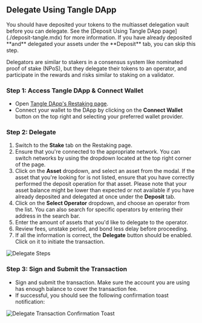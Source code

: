 
## Delegate Using Tangle DApp

<Callout type="info">
You should have deposited your tokens to the multiasset delegation vault before you can delegate. See the [Deposit Using Tangle DApp page](./deposit-tangle.mdx) for more information. If you have already deposited **and** delegated your assets under the **Deposit** tab, you can skip this step.
</Callout>

Delegators are similar to stakers in a consensus system like nominated proof of stake (NPoS), but they delegate their tokens to an operator, and participate in the rewards and risks similar to staking on a validator.

### Step 1: Access Tangle DApp & Connect Wallet

- Open [Tangle DApp's Restaking page](https://app.tangle.tools/restake/stake).
- Connect your wallet to the DApp by clicking on the **Connect Wallet** button on the top right and selecting your preferred wallet provider.

### Step 2: Delegate

1. Switch to the **Stake** tab on the Restaking page.
2. Ensure that you're connected to the appropriate network. You can switch networks by using the dropdown located at the top right corner of the page.
3. Click on the **Asset** dropdown, and select an asset from the modal. If the asset that you're looking for is not listed, ensure that you have correctly performed the deposit operation for that asset. Please note that your asset balance might be lower than expected or not available if you have already deposited and delegated at once under the **Deposit** tab.
4. Click on the **Select Operator** dropdown, and choose an operator from the list. You can also search for specific operators by entering their address in the search bar.
5. Enter the amount of assets that you'd like to delegate to the operator.
6. Review fees, unstake period, and bond less delay before proceeding.
7. If all the information is correct, the **Delegate** button should be enabled. Click on it to initiate the transaction.

![Delegate Steps](/images/restake/delegate/dapp-steps.png)

### Step 3: Sign and Submit the Transaction

- Sign and submit the transaction. Make sure the account you are using has enough balance to cover the transaction fee.
- If successful, you should see the following confirmation toast notification:

![Delegate Transaction Confirmation Toast](/images/restake/delegate/delegate-tx-confirmation.png)